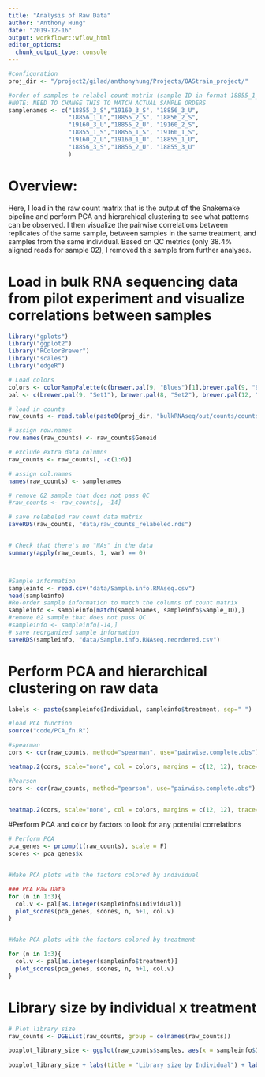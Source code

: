 ```yaml
---
title: "Analysis of Raw Data"
author: "Anthony Hung"
date: "2019-12-16"
output: workflowr::wflow_html
editor_options:
  chunk_output_type: console
---
```


```r
#configuration
proj_dir <- "/project2/gilad/anthonyhung/Projects/OAStrain_project/"

#order of samples to relabel count matrix (sample ID in format 18855_1_S)
#NOTE: NEED TO CHANGE THIS TO MATCH ACTUAL SAMPLE ORDERS
samplenames <- c("18855_3_S","19160_3_S", "18856_3_U",
                 "18856_1_U","18855_2_S", "18856_2_S",
                 "19160_3_U","18855_2_U", "19160_2_S",
                 "18855_1_S","18856_1_S", "19160_1_S",
                 "19160_2_U","19160_1_U", "18855_1_U",
                 "18856_3_S","18856_2_U", "18855_3_U"
                 )
```

# Overview:

Here, I load in the raw count matrix that is the output of the Snakemake pipeline and perform PCA and hierarchical clustering to see what patterns can be observed. I then visualize the pairwise correlations between replicates of the same sample, between samples in the same treatment, and samples from the same individual. Based on QC metrics (only 38.4% aligned reads for sample 02), I removed this sample from further analyses.

# Load in bulk RNA sequencing data from pilot experiment and visualize correlations between samples 

```r
library("gplots")
library("ggplot2")
library("RColorBrewer")
library("scales")
library("edgeR")

# Load colors 
colors <- colorRampPalette(c(brewer.pal(9, "Blues")[1],brewer.pal(9, "Blues")[9]))(100)
pal <- c(brewer.pal(9, "Set1"), brewer.pal(8, "Set2"), brewer.pal(12, "Set3"))

# load in counts
raw_counts <- read.table(paste0(proj_dir, "bulkRNAseq/out/counts/counts.txt"), header = T)

# assign row.names
row.names(raw_counts) <- raw_counts$Geneid

# exclude extra data columns
raw_counts <- raw_counts[, -c(1:6)] 

# assign col.names
names(raw_counts) <- samplenames

# remove 02 sample that does not pass QC
#raw_counts <- raw_counts[, -14] 

# save relabeled raw count data matrix
saveRDS(raw_counts, "data/raw_counts_relabeled.rds")


# Check that there's no "NAs" in the data
summary(apply(raw_counts, 1, var) == 0) 



#Sample information
sampleinfo <- read.csv("data/Sample.info.RNAseq.csv")
head(sampleinfo)
#Re-order sample information to match the columns of count matrix
sampleinfo <- sampleinfo[match(samplenames, sampleinfo$Sample_ID),]
#remove 02 sample that does not pass QC
#sampleinfo <- sampleinfo[-14,]
# save reorganized sample information
saveRDS(sampleinfo, "data/Sample.info.RNAseq.reordered.csv")
```

# Perform PCA and hierarchical clustering on raw data

```r
labels <- paste(sampleinfo$Individual, sampleinfo$treatment, sep=" ")

#load PCA function
source("code/PCA_fn.R")

#spearman
cors <- cor(raw_counts, method="spearman", use="pairwise.complete.obs")

heatmap.2(cors, scale="none", col = colors, margins = c(12, 12), trace='none', denscol="white", labCol=labels, ColSideColors=pal[as.integer(as.factor(sampleinfo$Individual))], RowSideColors=pal[as.integer(as.factor(sampleinfo$treatment))+3], cexCol = 0.2 + 1/log10(15), cexRow = 0.2 + 1/log10(15))

#Pearson
cors <- cor(raw_counts, method="pearson", use="pairwise.complete.obs")


heatmap.2(cors, scale="none", col = colors, margins = c(12, 12), trace='none', denscol="white", labCol=labels, ColSideColors=pal[as.integer(as.factor(sampleinfo$Individual))], RowSideColors=pal[as.integer(as.factor(sampleinfo$treatment))+3], cexCol = 0.2 + 1/log10(15), cexRow = 0.2 + 1/log10(15))
```


#Perform PCA and color by factors to look for any potential correlations

```r
# Perform PCA
pca_genes <- prcomp(t(raw_counts), scale = F)
scores <- pca_genes$x


#Make PCA plots with the factors colored by individual

### PCA Raw Data
for (n in 1:3){
  col.v <- pal[as.integer(sampleinfo$Individual)]
  plot_scores(pca_genes, scores, n, n+1, col.v)
}


#Make PCA plots with the factors colored by treatment

for (n in 1:3){
  col.v <- pal[as.integer(sampleinfo$treatment)]
  plot_scores(pca_genes, scores, n, n+1, col.v)
}
```

# Library size by individual x treatment

```r
# Plot library size
raw_counts <- DGEList(raw_counts, group = colnames(raw_counts))

boxplot_library_size <- ggplot(raw_counts$samples, aes(x = sampleinfo$Individual, y = raw_counts$samples$lib.size, fill = sampleinfo$treatment)) + geom_boxplot()
 
boxplot_library_size + labs(title = "Library size by Individual") + labs(y = "Library size") + labs(x = "Individual") + guides(fill=guide_legend(title="Treatment"))
```
